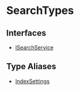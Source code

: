 
# SearchTypes

## Interfaces

- [ISearchService](../../SearchTypes/interfaces/types.SearchTypes.ISearchService.mdx)

## Type Aliases

- [IndexSettings](../../SearchTypes/types/types.SearchTypes.IndexSettings.mdx)
